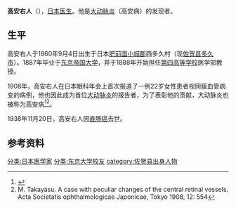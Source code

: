 {{japanese|image=Mikito Takayasu.jpg|japanese=高安 右人|kana=たかやす みきと|romaji=Mikito Takayasu}}
'''高安右人'''（{{bd|1860年|9月4日|1938年|11月20日|catIdx=Takayasu, Mikito}}），[[日本|日本]][[医生|医生]]。他是[[大动脉炎|大动脉炎]]（高安病）的发现者。

==生平==
高安右人于1860年9月4日出生于日本[[肥前国|肥前国]][[小城郡|小城郡]]西多久村（现[[佐贺县|佐贺县]][[多久市|多久市]]）。1887年毕业于[[东京大学|东京帝国大学]]，并于1888年开始担任[[第四高等学校|第四高等学校]]医学部教授。

1908年，高安右人在日本眼科年会上首次报道了一例22岁女性患者视网膜血管病变的病例，他也因此成为首位[[大动脉炎|大动脉炎]]的报告者，为了表彰他的贡献，大动脉炎也被称为高安病<ref>{{Cite web |url=http://www.whonamedit.com/synd.cfm/2722.html |title=Who Named It?--Takayasu's arteritis |access-date=2011-08-29 |archive-date=2020-09-26 |archive-url=https://web.archive.org/web/20200926073538/http://www.whonamedit.com/synd.cfm/2722.html |dead-url=no }}</ref><ref>M. Takayasu. A case with peculiar changes of the central retinal vessels. Acta Societatis ophthalmologicae Japonicae, Tokyo 1908, 12: 554</ref>。

1938年11月20日，高安右人因[[直肠癌|直肠癌]]去世。

== 参考资料 ==
{{reflist}}

{{Authority control}}
{{DEFAULTSORT:takayasu mikito}}
[[分类:日本医学家|分类:日本医学家]]
[[分类:东京大学校友|分类:东京大学校友]]
[[category:佐贺县出身人物|category:佐贺县出身人物]]
